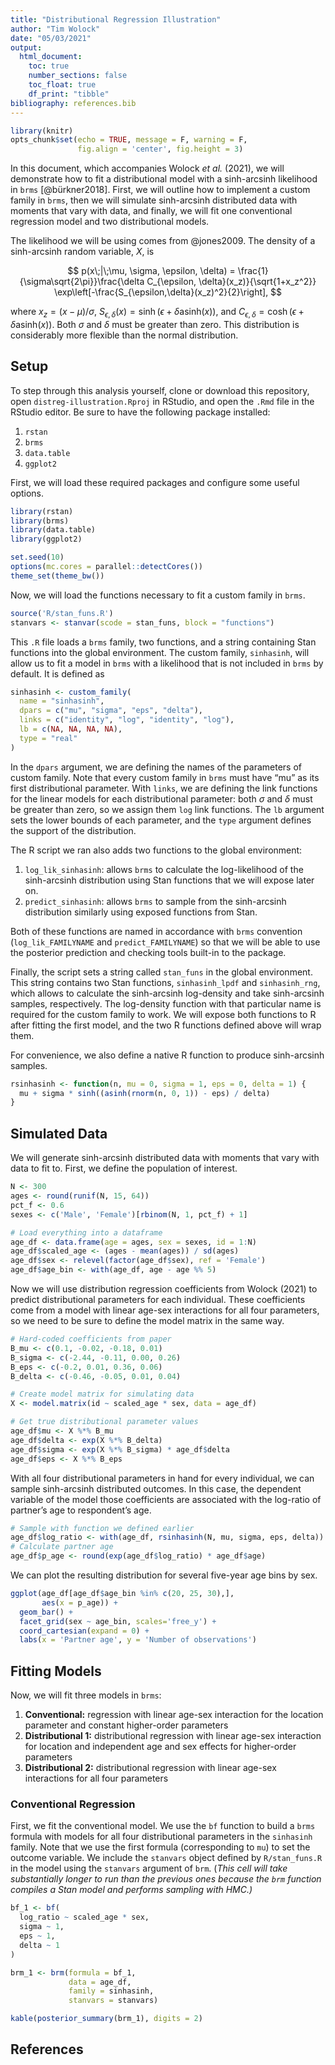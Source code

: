 ```yaml
---
title: "Distributional Regression Illustration"
author: "Tim Wolock"
date: "05/03/2021"
output:
  html_document:
    toc: true
    number_sections: false
    toc_float: true
    df_print: "tibble"
bibliography: references.bib
---
```


```r
library(knitr)
opts_chunk$set(echo = TRUE, message = F, warning = F,
               fig.align = 'center', fig.height = 3)
```

In this document, which accompanies Wolock *et al.* (2021), we will demonstrate how to fit a distributional model with a sinh-arcsinh likelihood in `brms` [@bürkner2018]. First, we will outline how to implement a custom family in `brms`, then we will simulate sinh-arcsinh distributed data with moments that vary with data, and finally, we will fit one conventional regression model and two distributional models.

The likelihood we will be using comes from @jones2009. The density of a sinh-arcsinh random variable, $X$, is

$$
p(x\;|\;\mu, \sigma, \epsilon, \delta) = \frac{1}{\sigma\sqrt{2\pi}}\frac{\delta C_{\epsilon, \delta}(x_z)}{\sqrt{1+x_z^2}} \exp\left[-\frac{S_{\epsilon,\delta}(x_z)^2}{2}\right],
$$

where $x_z = (x-\mu)/\sigma$, $S_{\epsilon,\delta}(x) = \sinh(\epsilon + \delta\mathrm{asinh}(x))$, and $C_{\epsilon,\delta}=\cosh(\epsilon + \delta\mathrm{asinh}(x))$. Both $\sigma$ and $\delta$ must be greater than zero. This distribution is considerably more flexible than the normal distribution.

## Setup

To step through this analysis yourself, clone or download this repository, open `distreg-illustration.Rproj` in RStudio, and open the `.Rmd` file in the RStudio editor. Be sure to have the following package installed:

1.  `rstan`
2.  `brms`
3.  `data.table`
4.  `ggplot2`

First, we will load these required packages and configure some useful options.

```r
library(rstan)
library(brms)
library(data.table)
library(ggplot2)

set.seed(10)
options(mc.cores = parallel::detectCores())
theme_set(theme_bw())
```

Now, we will load the functions necessary to fit a custom family in `brms`.

```r
source('R/stan_funs.R')
stanvars <- stanvar(scode = stan_funs, block = "functions")
```

This `.R` file loads a `brms` family, two functions, and a string containing Stan functions into the global environment. The custom family, `sinhasinh`, will allow us to fit a model in `brms` with a likelihood that is not included in `brms` by default. It is defined as

```r
sinhasinh <- custom_family(
  name = "sinhasinh",
  dpars = c("mu", "sigma", "eps", "delta"),
  links = c("identity", "log", "identity", "log"),
  lb = c(NA, NA, NA, NA),
  type = "real"
)
```

In the `dpars` argument, we are defining the names of the parameters of custom family. Note that every custom family in `brms` must have "mu" as its first distributional parameter. With `links`, we are defining the link functions for the linear models for each distributional parameter: both $\sigma$ and $\delta$ must be greater than zero, so we assign them `log` link functions. The `lb` argument sets the lower bounds of each parameter, and the `type` argument defines the support of the distribution.

The R script we ran also adds two functions to the global environment:

1.  `log_lik_sinhasinh`: allows `brms` to calculate the log-likelihood of the sinh-arcsinh distribution using Stan functions that we will expose later on.
2.  `predict_sinhasinh`: allows `brms` to sample from the sinh-arcsinh distribution similarly using exposed functions from Stan.

Both of these functions are named in accordance with `brms` convention (`log_lik_FAMILYNAME` and `predict_FAMILYNAME`) so that we will be able to use the posterior prediction and checking tools built-in to the package.

Finally, the script sets a string called `stan_funs` in the global environment. This string contains two Stan functions, `sinhasinh_lpdf` and `sinhasinh_rng`, which allows to calculate the sinh-arcsinh log-density and take sinh-arcsinh samples, respectively. The log-density function with that particular name is required for the custom family to work. We will expose both functions to R after fitting the first model, and the two R functions defined above will wrap them.

For convenience, we also define a native R function to produce sinh-arcsinh samples.

```r
rsinhasinh <- function(n, mu = 0, sigma = 1, eps = 0, delta = 1) {
  mu + sigma * sinh((asinh(rnorm(n, 0, 1)) - eps) / delta)
}
```

## Simulated Data

We will generate sinh-arcsinh distributed data with moments that vary with data to fit to. First, we define the population of interest.

```r
N <- 300
ages <- round(runif(N, 15, 64))
pct_f <- 0.6
sexes <- c('Male', 'Female')[rbinom(N, 1, pct_f) + 1]

# Load everything into a dataframe
age_df <- data.frame(age = ages, sex = sexes, id = 1:N)
age_df$scaled_age <- (ages - mean(ages)) / sd(ages)
age_df$sex <- relevel(factor(age_df$sex), ref = 'Female')
age_df$age_bin <- with(age_df, age - age %% 5)
```

Now we will use distribution regression coefficients from Wolock (2021) to predict distributional parameters for each individual. These coefficients come from a model with linear age-sex interactions for all four parameters, so we need to be sure to define the model matrix in the same way.

```r
# Hard-coded coefficients from paper
B_mu <- c(0.1, -0.02, -0.18, 0.01)
B_sigma <- c(-2.44, -0.11, 0.00, 0.26)
B_eps <- c(-0.2, 0.01, 0.36, 0.06)
B_delta <- c(-0.46, -0.05, 0.01, 0.04)

# Create model matrix for simulating data
X <- model.matrix(id ~ scaled_age * sex, data = age_df)

# Get true distributional parameter values
age_df$mu <- X %*% B_mu
age_df$delta <- exp(X %*% B_delta)
age_df$sigma <- exp(X %*% B_sigma) * age_df$delta
age_df$eps <- X %*% B_eps
```

With all four distributional parameters in hand for every individual, we can sample sinh-arcsinh distributed outcomes. In this case, the dependent variable of the model those coefficients are associated with the log-ratio of partner's age to respondent's age.

```r
# Sample with function we defined earlier
age_df$log_ratio <- with(age_df, rsinhasinh(N, mu, sigma, eps, delta))
# Calculate partner age
age_df$p_age <- round(exp(age_df$log_ratio) * age_df$age)
```

We can plot the resulting distribution for several five-year age bins by sex.

```r
ggplot(age_df[age_df$age_bin %in% c(20, 25, 30),],
       aes(x = p_age)) +
  geom_bar() +
  facet_grid(sex ~ age_bin, scales='free_y') +
  coord_cartesian(expand = 0) +
  labs(x = 'Partner age', y = 'Number of observations')
```

## Fitting Models

Now, we will fit three models in `brms`:

1.  **Conventional:** regression with linear age-sex interaction for the location parameter and constant higher-order parameters
2.  **Distributional 1:** distributional regression with linear age-sex interaction for location and independent age and sex effects for higher-order parameters
3.  **Distributional 2:** distributional regression with linear age-sex interactions for all four parameters

### Conventional Regression

First, we fit the conventional model. We use the `bf` function to build a `brms` formula with models for all four distributional parameters in the `sinhasinh` family. Note that we use the first formula (corresponding to `mu`) to set the outcome variable. We include the `stanvars` object defined by `R/stan_funs.R` in the model using the `stanvars` argument of `brm`. (*This cell will take substantially longer to run than the previous ones because the `brm` function compiles a Stan model and performs sampling with HMC.)*

```r
bf_1 <- bf(
  log_ratio ~ scaled_age * sex,
  sigma ~ 1,
  eps ~ 1,
  delta ~ 1
)

brm_1 <- brm(formula = bf_1,
             data = age_df,
             family = sinhasinh,
             stanvars = stanvars)
```

```r
kable(posterior_summary(brm_1), digits = 2)
```

## References
